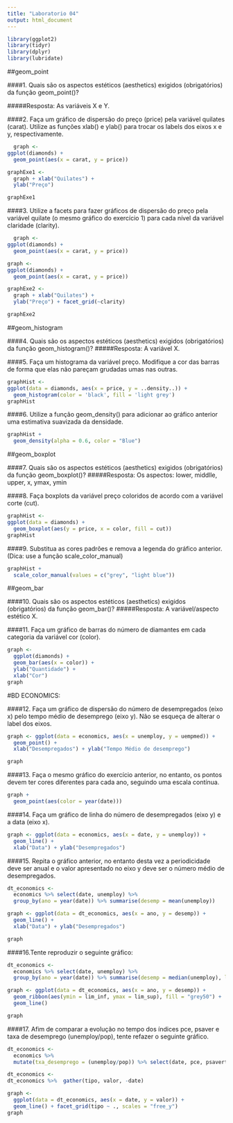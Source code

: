```yaml
---
title: "Laboratorio 04"
output: html_document
---
```


```r
library(ggplot2)
library(tidyr)
library(dplyr)
library(lubridate)
```
##geom_point


####1. Quais são os aspectos estéticos (aesthetics) exigidos (obrigatórios) da função geom_point()?

#####Resposta: 
            As variáveis X e Y.


####2. Faça um gráfico de dispersão do preço (price) pela variável quilates (carat). Utilize as funções xlab() e ylab() para trocar os labels dos eixos x e y, respectivamente.

```r


  graph <- 
ggplot(diamonds) +
  geom_point(aes(x = carat, y = price))

graphExe1 <- 
  graph + xlab("Quilates") + 
  ylab("Preço")

graphExe1
```



####3. Utilize a facets para fazer gráficos de dispersão do preço pela variável quilate (o mesmo gráfico do exercício 1) para cada nível da variável claridade (clarity).

```r
  graph <- 
ggplot(diamonds) +
  geom_point(aes(x = carat, y = price))

graph <- 
ggplot(diamonds) +
  geom_point(aes(x = carat, y = price))

graphExe2 <- 
  graph + xlab("Quilates") + 
  ylab("Preço") + facet_grid(~clarity)

graphExe2
```


##geom_histogram


####4. Quais são os aspectos estéticos (aesthetics) exigidos (obrigatórios) da função geom_histogram()?
#####Resposta: 
            A variável X.
            

####5. Faça um histograma da variável preço. Modifique a cor das barras de forma que elas não pareçam grudadas umas nas outras.
            
```r
graphHist <- 
ggplot(data = diamonds, aes(x = price, y = ..density..)) +
  geom_histogram(color = 'black', fill = 'light grey')
graphHist
```


####6. Utilize a função geom_density() para adicionar ao gráfico anterior uma estimativa suavizada da densidade.
```r
graphHist +
  geom_density(alpha = 0.6, color = "Blue")
```


##geom_boxplot


####7. Quais são os aspectos estéticos (aesthetics) exigidos (obrigatórios) da função geom_boxplot()?
#####Resposta: 
            Os aspectos: lower, middlle, upper, x, ymax, ymin
            

####8. Faça boxplots da variável preço coloridos de acordo com a variável corte (cut).
```r
graphHist <- 
ggplot(data = diamonds) +
  geom_boxplot(aes(y = price, x = color, fill = cut))
graphHist
```


####9. Substitua as cores padrões e remova a legenda do gráfico anterior. (Dica: use a função scale_color_manual)
```r
graphHist +
  scale_color_manual(values = c("grey", "light blue"))
```


##geom_bar
  

####10. Quais são os aspectos estéticos (aesthetics) exigidos (obrigatórios) da função geom_bar()?
#####Resposta: 
            A variável/aspecto estético X.

####11. Faça um gráfico de barras do número de diamantes em cada categoria da variável cor (color).
```r
graph <- 
  ggplot(diamonds) +
  geom_bar(aes(x = color)) +
  ylab("Quantidade") +
  xlab("Cor")
graph
```


#BD ECONOMICS:


####12. Faça um gráfico de dispersão do número de desempregados (eixo x) pelo tempo médio de desemprego (eixo y). Não se esqueça de alterar o label dos eixos.
```r
graph <- ggplot(data = economics, aes(x = unemploy, y = uempmed)) + 
  geom_point() + 
  xlab("Desempregados") + ylab("Tempo Médio de desemprego")

graph
```


####13. Faça o mesmo gráfico do exercício anterior, no entanto, os pontos devem ter cores diferentes para cada ano, seguindo uma escala contínua.
```r
graph + 
  geom_point(aes(color = year(date)))
```


####14. Faça um gráfico de linha do número de desempregados (eixo y) e a data (eixo x).
```r
graph <- ggplot(data = economics, aes(x = date, y = unemploy)) +
  geom_line() +
  xlab("Data") + ylab("Desempregados")
```


####15. Repita o gráfico anterior, no entanto desta vez a periodicidade deve ser anual e o valor apresentado no eixo y deve ser o número médio de desempregados.
```r
dt_economics <- 
  economics %>% select(date, unemploy) %>%
  group_by(ano = year(date)) %>% summarise(desemp = mean(unemploy))

graph <- ggplot(data = dt_economics, aes(x = ano, y = desemp)) +
  geom_line() +
  xlab("Data") + ylab("Desempregados")

graph
```


####16.Tente reproduzir o seguinte gráfico:
```r
dt_economics <- 
  economics %>% select(date, unemploy) %>%
  group_by(ano = year(date)) %>% summarise(desemp = median(unemploy), lim_inf = quantile(unemploy, probs = c(0.01), na.rm = TRUE), lim_sup = quantile(unemploy, probs = c(0.99), na.rm = TRUE))

graph <- ggplot(data = dt_economics, aes(x = ano, y = desemp)) + 
  geom_ribbon(aes(ymin = lim_inf, ymax = lim_sup), fill = "grey50") + 
  geom_line()

graph
```


####17. Afim de comparar a evolução no tempo dos índices pce, psaver e taxa de desemprego (unemploy/pop), tente refazer o seguinte gráfico.
```r
dt_economics <- 
  economics %>%
  mutate(txa_desemprego = (unemploy/pop)) %>% select(date, pce, psavert, txa_desemprego) %>% filter(pce < 9000)

dt_economics <- 
dt_economics %>%  gather(tipo, valor, -date)

graph <-  
  ggplot(data = dt_economics, aes(x = date, y = valor)) +
  geom_line() + facet_grid(tipo ~ ., scales = "free_y")
graph
```